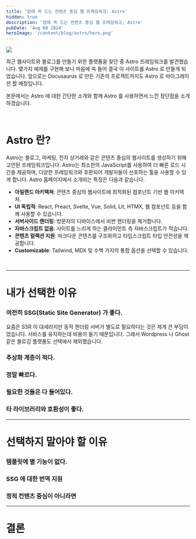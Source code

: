 ```yaml
---
title: '맘에 쏙 드는 컨텐츠 중심 웹 프레임워크: Astro'
hidden: true
description: '맘에 쏙 드는 컨텐츠 중심 웹 프레임워크, Astro'
pubDate: 'Aug 08 2024'
heroImage: '/content/blog/astro/hero.png'
---
```



<Image width={720} height={332} src="/content/blog/astro/hero.png" />

최근 웹사이트와 블로그를 만들기 위한 플랫폼을 찾던 중 Astro 프레임워크를 발견했습니다. 몇가지 예제를 구현해 보니 마음에 쏙 들어 결국 이 사이트를 Astro 로 만들게 되었습니다. 앞으로는 Docusaurus 로 만든 기존의 프로젝트까지도 Astro 로 마이그레이션 할 예정입니다.

본문에서는 Astro 에 대한 간단한 소개와 함께 Astro 를 사용하면서 느낀 장단점을 소개하겠습니다.

<br />

# Astro 란?

Astro는 블로그, 마케팅, 전자 상거래와 같은 콘텐츠 중심의 웹사이트를 생성하기 위해 고안된  프레임워크입니다. Astro는 최소한의 JavaScript를 사용하여 더 빠른 로드 시간을 제공하며, 다양한 프레임워크와 호환되어 개발자들이 선호하는 툴을 사용할 수 있게 합니다. Astro 홈페이지에서 소개되는 특징은 다음과 같습니다.

- **아일랜드 아키텍쳐**: 콘텐츠 중심의 웹사이트에 최적화된 컴포넌트 기반 웹 아키텍처.
- **UI 독립적**: React, Preact, Svelte, Vue, Solid, Lit, HTMX, 웹 컴포넌트 등을 함께 사용할 수 있습니다.
- **서버사이드 렌더링**: 방문자의 디바이스에서 비싼 렌더링을 제거합니다.
- **자바스크립트 없음**: 사이트를 느리게 하는 클라이언트 측 자바스크립트가 적습니다.
- **콘텐츠 컬렉션 지원**: 마크다운 콘텐츠를 구조화하고 타입스크립트 타입 안전성을 제공합니다.
- **Customizable**: Tailwind, MDX 및 수백 가지의 통합 옵션을 선택할 수 있습니다.

<br />

--- 

# 내가 선택한 이유

### 여전히 SSG(Static Site Generator) 가 좋다.

요즘은 SSR 이 대세라지만 동적 렌더링 서버가 별도로 필요하다는 것은 제게 큰 부담이었습니다. 서비스를 유지하는데 비용이 들기 때문입니다. 그래서 Wordpress 나 Ghost 같은 블로깅 플랫폼도 선택에서 제외했습니다.

### 추상화 계층이 적다.

### 정말 빠르다.

### 필요한 것들은 다 들어있다.

### 타 라이브러리와 호환성이 좋다.

---

# 선택하지 말아야 할 이유

### 템플릿에 별 기능이 없다.

### SSG 에 대한 번역 지원

### 정적 컨텐츠 중심이 아니라면

---

# 결론



